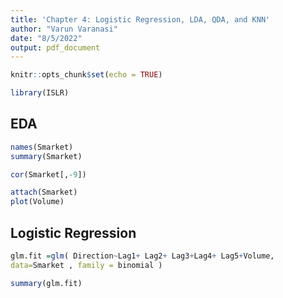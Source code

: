 ```yaml
---
title: 'Chapter 4: Logistic Regression, LDA, QDA, and KNN'
author: "Varun Varanasi"
date: "8/5/2022"
output: pdf_document
---
```


```r
knitr::opts_chunk$set(echo = TRUE)
```

```r
library(ISLR)
```

## EDA

```r
names(Smarket)
summary(Smarket)
```

```r
cor(Smarket[,-9])
```

```r
attach(Smarket)
plot(Volume)
```

## Logistic Regression

```r
glm.fit =glm( Direction~Lag1+ Lag2+ Lag3+Lag4+ Lag5+Volume,
data=Smarket , family = binomial )
```

```r
summary(glm.fit)
```




